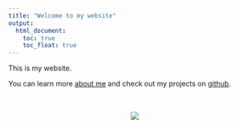 ```yaml
---
title: "Welcome to my website"
output: 
  html_document:
    toc: true
    toc_float: true
---
```

This is my website. 

You can learn more [about me](about.html) and check out my projects on [github](http://github.com/txbrook/).

<br/><br/>
<center>
<img src="img/home.jpeg">
</center>
